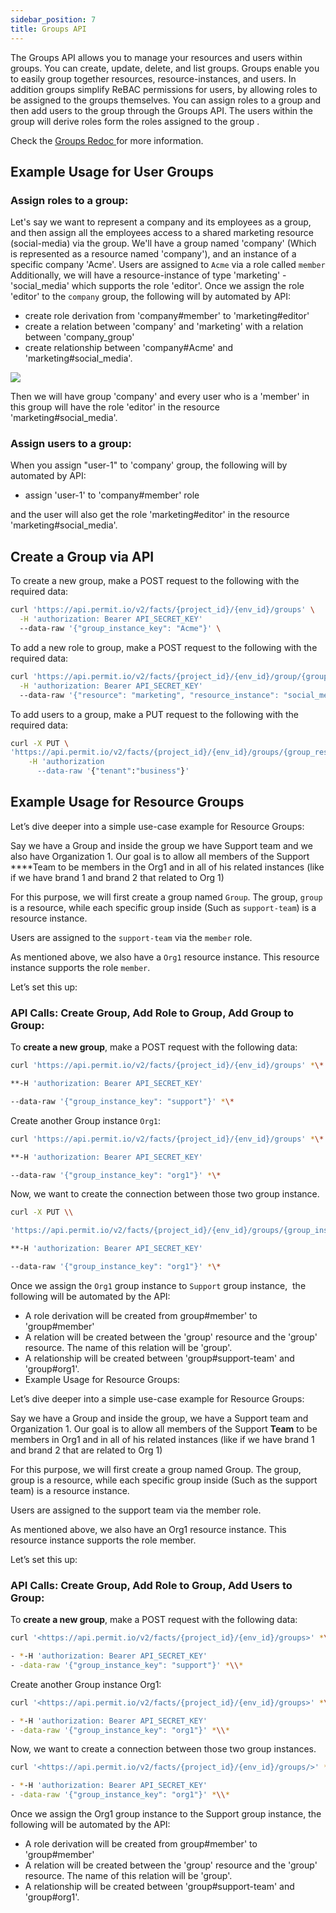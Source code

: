 ```yaml
---
sidebar_position: 7
title: Groups API
---
```



The Groups API allows you to manage your resources and users within groups. You can create, update, delete, and list groups.
Groups enable you to easily group together resources, resource-instances, and users. In addition groups simplify ReBAC permissions for users, by allowing roles to be assigned to the groups themselves.
You can assign roles to a group and then add users to the group through the Groups API.
The users within the group will derive roles form the roles assigned to the group .

Check the [Groups Redoc ](/) for more information.


## Example Usage for User Groups

### Assign roles to a group:

Let's say we want to represent a company and its employees as a group, and then assign all the employees access to a shared marketing resource (social-media) via the group.  We'll have a group named 'company' (Which is represented as a resource named 'company'), and an instance of a specific company 'Acme'.  Users are assigned to `Acme` via a role called `member`
Additionally, we will have a resource-instance of type 'marketing' - 'social_media' which supports the role 'editor'.
Once we assign the role 'editor' to  the `company` group, the following will by automated by API:
- create role derivation from 'company#member' to 'marketing#editor'
- create a relation between 'company' and 'marketing' with a relation between 'company_group'
- create relationship between 'company#Acme' and 'marketing#social_media'.

![](groups-diagram.png)

Then we will have group 'company' and every user who is a 'member' in this group will have the role 'editor' in the resource 'marketing#social_media'.

### Assign users to a group:

When you assign "user-1" to 'company' group, the following will by automated by API:
- assign 'user-1' to 'company#member' role

and the user will also get the role 'marketing#editor' in the resource 'marketing#social_media'.


## Create a Group via API

To create a new group, make a POST request to the following with the required data:

```bash
curl 'https://api.permit.io/v2/facts/{project_id}/{env_id}/groups' \
  -H 'authorization: Bearer API_SECRET_KEY'
  --data-raw '{"group_instance_key": "Acme"}' \
```

To add a new role to group, make a POST request to the following with the required data:

```bash
curl 'https://api.permit.io/v2/facts/{project_id}/{env_id}/group/{group_resource_type_key}/roles' \
  -H 'authorization: Bearer API_SECRET_KEY'
  --data-raw '{"resource": "marketing", "resource_instance": "social_media", "role": "editor", tenant:"business"}' \
```

To add users to a group, make a PUT request to the following with the required data:

```bash
curl -X PUT \
'https://api.permit.io/v2/facts/{project_id}/{env_id}/groups/{group_resource_type_key}/users/{user_id}' \
    -H 'authorization
      --data-raw '{"tenant":"business"}'
```

## Example Usage for Resource Groups

Let’s dive deeper into a simple use-case example for Resource Groups:

Say we have a Group and inside the group we have Support team and we also have Organization 1. Our goal is to allow all members of the Support ****Team to be members in the Org1 and in all of his related instances (like if we have brand 1 and brand 2 that related to Org 1)

For this purpose, we will first create a group named `Group`. The group, `group` is a resource, while each specific group inside (Such as `support-team`) is a resource instance.

Users are assigned to the `support-team` via the `member` role.

As mentioned above, we also have a `Org1` resource instance.
This resource instance supports the role `member`.

Let’s set this up:

### API Calls: Create Group, Add Role to Group, Add Group to Group:

To **create a new group**, make a POST request with the following data:

```bash
curl 'https://api.permit.io/v2/facts/{project_id}/{env_id}/groups' *\*

**-H 'authorization: Bearer API_SECRET_KEY'

--data-raw '{"group_instance_key": "support"}' *\*

```

Create another Group instance `Org1`:

```bash
curl 'https://api.permit.io/v2/facts/{project_id}/{env_id}/groups' *\*

**-H 'authorization: Bearer API_SECRET_KEY'

--data-raw '{"group_instance_key": "org1"}' *\*
```

Now, we want to create the connection between those two group instance.

```bash
curl -X PUT \\

'https://api.permit.io/v2/facts/{project_id}/{env_id}/groups/{group_instance_key}' *\*

**-H 'authorization: Bearer API_SECRET_KEY'

--data-raw '{"group_instance_key": "org1"}' *\*
```

Once we assign the `Org1` group instance  to `Support` group instance,  the following will be automated by the API:

- A role derivation will be created from group#member' to 'group#member'
- A relation will be created between the 'group' resource and the 'group' resource. The name of this relation will be 'group'.
- A relationship will be created between 'group#support-team' and 'group#org1'.
- Example Usage for Resource Groups:

Let’s dive deeper into a simple use-case example for Resource Groups:

Say we have a Group and inside the group, we have a Support team and Organization 1. Our goal is to allow all members of the Support **Team** to be members in Org1 and in all of his related instances (like if we have brand 1 and brand 2 that are related to Org 1)

For this purpose, we will first create a group named Group. The group, group is a resource, while each specific group inside (Such as the support team) is a resource instance.

Users are assigned to the support team via the member role.

As mentioned above, we also have an Org1 resource instance. This resource instance supports the role member.

Let’s set this up:

### API Calls: Create Group, Add Role to Group, Add Users to Group:

To **create a new group**, make a POST request with the following data:


```bash
curl '<https://api.permit.io/v2/facts/{project_id}/{env_id}/groups>' *\\*

- *-H 'authorization: Bearer API_SECRET_KEY'
- -data-raw '{"group_instance_key": "support"}' *\\*
```

Create another Group instance Org1:

```bash
curl '<https://api.permit.io/v2/facts/{project_id}/{env_id}/groups>' *\\*

- *-H 'authorization: Bearer API_SECRET_KEY'
- -data-raw '{"group_instance_key": "org1"}' *\\*
```

Now, we want to create a connection between those two group instances.

```bash
curl '<https://api.permit.io/v2/facts/{project_id}/{env_id}/groups/>' *\\*

- *-H 'authorization: Bearer API_SECRET_KEY'
- -data-raw '{"group_instance_key": "org1"}' *\\*
```

Once we assign the Org1 group instance to the Support group instance, the following will be automated by the API:

- A role derivation will be created from group#member' to 'group#member'
- A relation will be created between the 'group' resource and the 'group' resource. The name of this relation will be 'group'.
- A relationship will be created between 'group#support-team' and 'group#org1'.